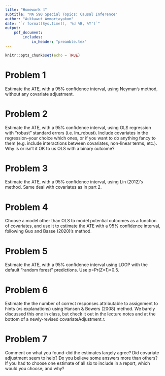 ```yaml
---
title: "Homework 4"
subtitle: "MA 590 Special Topics: Causal Inference"
author: "Aukkawut Ammartayakun"
date: "`r format(Sys.time(), '%d %B, %Y')`"
output:
    pdf_document:
        includes:
            in_header: "preamble.tex"
---
```


```r
knitr::opts_chunk$set(echo = TRUE)
```
# Problem 1

Estimate the ATE, with a 95% confidence interval, using Neyman's method, without any covariate adjustment.

# Problem 2

Estimate the ATE, with a 95% confidence interval, using OLS regression with "robust" standard errors (i.e. lm_robust). Include covariates in the regression--your choice which ones, or if you want to do anything fancy to them (e.g. include interactions between covariates, non-linear terms, etc.). Why is or isn't it OK to us OLS with a binary outcome?

# Problem 3

Estimate the ATE, with a 95% confidence interval, using Lin (2012)'s method. Same deal with covariates as in part 2. 

# Problem 4

Choose a model other than OLS to model potential outcomes as a function of covariates, and use it to estimate the ATE with a 95% confidence interval, following Guo and Basse (2020)'s method. 

# Problem 5

Estimate the ATE, with a 95% confidence interval using LOOP with the default "random forest" predictions. Use p=Pr(Z=1)=0.5.

# Problem 6

Estimate the the number of correct responses attributable to assignment to hints (vs explanations) using Hansen & Bowers (2008) method. We barely discussed this one in class, but check it out in the lecture notes and at the bottom of a newly-revised covariateAdjustment.r. 

# Problem 7

Comment on what you found--did the estimates largely agree? Did covariate adjustment seem to help? Do you believe some answers more than others? If you had to choose one estimate of all six to include in a report, which would you choose, and why?